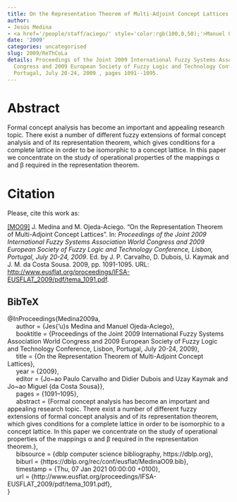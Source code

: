 ```yaml
---
title: On the Representation Theorem of Multi-Adjoint Concept Lattices
author:
- Jesús Medina
- <a href='/people/staff/aciego/' style='color:rgb(100,0,50);'>Manuel Ojeda-Aciego</a>
date: '2009'
categories: uncategorised
slug: 2009/ReThCoLa
details: Proceedings of the Joint 2009 International Fuzzy Systems Association World
  Congress and 2009 European Society of Fuzzy Logic and Technology Conference, Lisbon,
  Portugal, July 20-24, 2009 , pages 1091--1095.
---
```




# Abstract


Formal concept analysis has become an important and appealing research topic. There exist a number of different fuzzy extensions of formal concept analysis and of its representation theorem, which gives conditions for a complete lattice in order to be isomorphic to a concept lattice. In this paper we concentrate on the study of operational properties of the mappings α and β required in the representation theorem.








# Citation
Please, cite this work as:


<a name=bib-Medina2009a></a>[[MO09]](#cite-Medina2009a) J. Medina and M. Ojeda-Aciego. “On the Representation Theorem of Multi-Adjoint Concept Lattices”. In: _Proceedings of the Joint 2009 International Fuzzy Systems Association World Congress and 2009 European Society of Fuzzy Logic and Technology Conference, Lisbon, Portugal, July 20-24, 2009_. Ed. by J. P. Carvalho, D. Dubois, U. Kaymak and J. M. da Costa Sousa. 2009, pp. 1091-1095. URL: [http://www.eusflat.org/proceedings/IFSA-EUSFLAT\_2009/pdf/tema\_1091.pdf](http://www.eusflat.org/proceedings/IFSA-EUSFLAT\_2009/pdf/tema\_1091.pdf).

::: {.callout-note appearance="minimal" collapse=true}

## BibTeX

@InProceedings{Medina2009a,<br>&nbsp;&nbsp;&nbsp;&nbsp;  author = {Jes{\a'u}s Medina and Manuel Ojeda-Aciego},<br>&nbsp;&nbsp;&nbsp;&nbsp;  booktitle = {Proceedings of the Joint 2009 International Fuzzy Systems Association World Congress and 2009 European Society of Fuzzy Logic and Technology Conference, Lisbon, Portugal, July 20-24, 2009},<br>&nbsp;&nbsp;&nbsp;&nbsp;  title = {On the Representation Theorem of Multi-Adjoint Concept Lattices},<br>&nbsp;&nbsp;&nbsp;&nbsp;  year = {2009},<br>&nbsp;&nbsp;&nbsp;&nbsp;  editor = {Jo~ao Paulo Carvalho and Didier Dubois and Uzay Kaymak and Jo~ao Miguel {da Costa Sousa}},<br>&nbsp;&nbsp;&nbsp;&nbsp;  pages = {1091--1095},<br>&nbsp;&nbsp;&nbsp;&nbsp;  abstract = {Formal concept analysis has become an important and appealing research topic. There exist a number of different fuzzy extensions of formal concept analysis and of its representation theorem, which gives conditions for a complete lattice in order to be isomorphic to a concept lattice. In this paper we concentrate on the study of operational properties of the mappings α and β required in the representation theorem.},<br>&nbsp;&nbsp;&nbsp;&nbsp;  bibsource = {dblp computer science bibliography, https://dblp.org},<br>&nbsp;&nbsp;&nbsp;&nbsp;  biburl = {https://dblp.org/rec/conf/eusflat/MedinaO09.bib},<br>&nbsp;&nbsp;&nbsp;&nbsp;  timestamp = {Thu, 07 Jan 2021 00:00:00 +0100},<br>&nbsp;&nbsp;&nbsp;&nbsp;  url = {http://www.eusflat.org/proceedings/IFSA-EUSFLAT\_2009/pdf/tema\_1091.pdf},<br>}

:::








